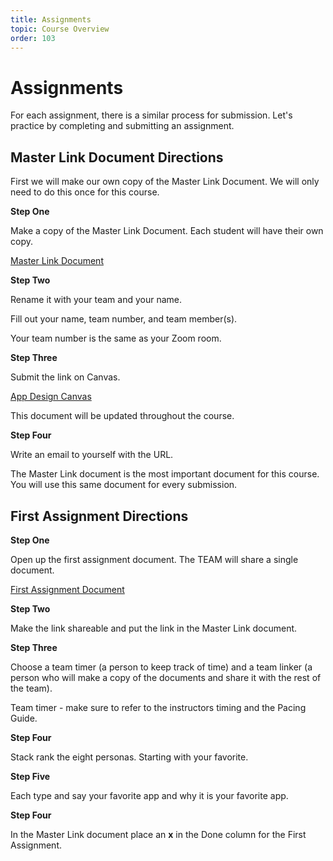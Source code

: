 ```yaml
---
title: Assignments
topic: Course Overview
order: 103
---
```


# Assignments

For each assignment, there is a similar process for submission. Let's practice by completing and submitting an assignment.

## Master Link Document Directions

First we will make our own copy of the Master Link Document. We will only need to do this once for this course.

**Step One**

Make a copy of the Master Link Document. Each student will have their own copy.

<a href="https://docs.google.com/document/d/1iXOK4ElU1m-NId_K55lg2iLcHqLA8L5-is_EYPfd83Y/copy" target="_blank"  class="mdxLink">Master Link Document</a>

**Step Two**

Rename it with your team and your name.

Fill out your name, team number, and team member(s).

Your team number is the same as your Zoom room.

**Step Three**

Submit the link on Canvas.

<a href="https://dtechhs.instructure.com/courses/1129" target="_blank"  class="mdxLink">App Design Canvas</a>

This document will be updated throughout the course.

**Step Four**

Write an email to yourself with the URL.

The Master Link document is the most important document for this course. You will use this same document for every submission.

## First Assignment Directions

**Step One**

Open up the first assignment document. The TEAM will share a single document.

<a href="https://docs.google.com/document/d/1FLoNyYvgD5xGlH-aB0TBLtaiYieCVSY_q6M-_5ZE8xs/copy" target="_blank"  class="mdxLink">First Assignment Document</a>

**Step Two**

Make the link shareable and put the link in the Master Link document.

**Step Three**

Choose a team timer (a person to keep track of time) and a team linker (a person who will make a copy of the documents and share it with the rest of the team).

Team timer - make sure to refer to the instructors timing and the Pacing Guide.

**Step Four**

Stack rank the eight personas. Starting with your favorite.

**Step Five**

Each type and say your favorite app and why it is your favorite app.

**Step Four**

In the Master Link document place an **x** in the Done column for the First Assignment.